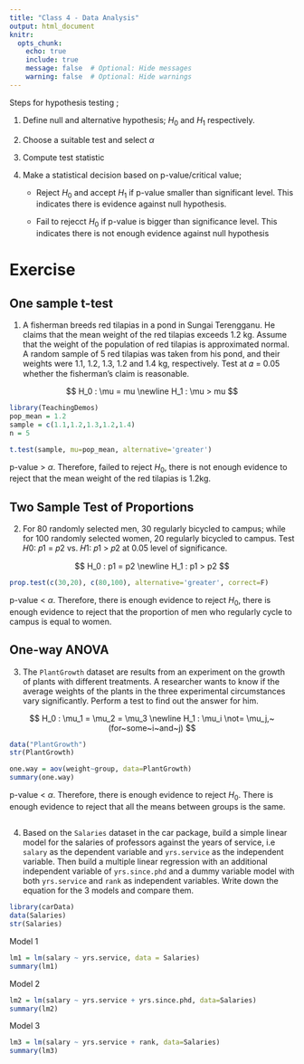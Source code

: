 ```yaml
---
title: "Class 4 - Data Analysis"
output: html_document
knitr:
  opts_chunk: 
    echo: true
    include: true
    message: false  # Optional: Hide messages
    warning: false  # Optional: Hide warnings
---
```


Steps for hypothesis testing ;

1.  Define null and alternative hypothesis; $H_0$ and $H_1$ respectively.

2.  Choose a suitable test and select $\alpha$

3.  Compute test statistic

4.  Make a statistical decision based on p-value/critical value;

    -   Reject $H_0$ and accept $H_1$ if p-value smaller than significant level. This indicates there is evidence against null hypothesis.

    -   Fail to rejecct $H_0$ if p-value is bigger than significance level. This indicates there is not enough evidence against null hypothesis

# Exercise

## One sample t-test

1.  A fisherman breeds red tilapias in a pond in Sungai Terengganu. He claims that the mean weight of the red tilapias exceeds 1.2 kg. Assume that the weight of the population of red tilapias is approximated normal. A random sample of 5 red tilapias was taken from his pond, and their weights were 1.1, 1.2, 1.3, 1.2 and 1.4 kg, respectively. Test at 𝛼 = 0.05 whether the fisherman’s claim is reasonable.

$$
H_0 : \mu = mu
\newline
H_1 : \mu > mu
$$

```r
library(TeachingDemos)
pop_mean = 1.2
sample = c(1.1,1.2,1.3,1.2,1.4)
n = 5

t.test(sample, mu=pop_mean, alternative='greater')
```

p-value \> $\alpha$. Therefore, failed to reject $H_0$, there is not enough evidence to reject that the mean weight of the red tilapias is 1.2kg.

## Two Sample Test of Proportions

2.  For 80 randomly selected men, 30 regularly bicycled to campus; while for 100 randomly selected women, 20 regularly bicycled to campus. Test 𝐻0: 𝑝1 = 𝑝2 vs. 𝐻1: 𝑝1 \> 𝑝2 at 0.05 level of significance.

$$
H_0 : p1 = p2
\newline
H_1 : p1 > p2
$$

```r
prop.test(c(30,20), c(80,100), alternative='greater', correct=F)
```

p-value \< $\alpha$. Therefore, there is enough evidence to reject $H_0$, there is enough evidence to reject that the proportion of men who regularly cycle to campus is equal to women.

## One-way ANOVA 
3.  The `PlantGrowth` dataset are results from an experiment on the growth of plants with different treatments. A researcher wants to know if the average weights of the plants in the three experimental circumstances vary significantly. Perform a test to find out the answer for him.

$$
H_0 : \mu_1 = \mu_2 = \mu_3
\newline
H_1 : \mu_i \not= \mu_j,~ (for~some~i~and~j)
$$

```r
data("PlantGrowth")
str(PlantGrowth)

one.way = aov(weight~group, data=PlantGrowth)
summary(one.way)
```
p-value < $\alpha$. Therefore, there is enough evidence to reject $H_0$. There is enough evidence to reject that all the means between groups is the same.


##

4.  Based on the `Salaries` dataset in the car package, build a simple linear model for the salaries of professors against the years of service, i.e `salary` as the dependent variable and `yrs.service` as the independent variable. Then build a multiple linear regression with an additional independent variable of `yrs.since.phd` and a dummy variable model with both `yrs.service` and `rank` as independent variables. Write down the equation for the 3 models and compare them. 

```r
library(carData)
data(Salaries)
str(Salaries)
```
Model 1
```r
lm1 = lm(salary ~ yrs.service, data = Salaries)
summary(lm1)
```
Model 2
```r
lm2 = lm(salary ~ yrs.service + yrs.since.phd, data=Salaries)
summary(lm2)
```
Model 3
```r
lm3 = lm(salary ~ yrs.service + rank, data=Salaries)
summary(lm3)
```

